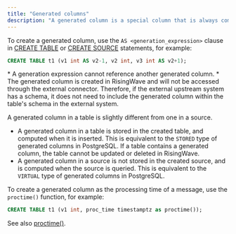 ```yaml
---
title: "Generated columns"
description: "A generated column is a special column that is always computed from other columns. In RisingWave, you can create a generated column when creating a table or source."
---
```



To create a generated column, use the `AS <generation_expression>` clause in [CREATE TABLE](/docs/current/sql-create-table/) or [CREATE SOURCE](/docs/current/sql-create-source/) statements, for example:

```sql
CREATE TABLE t1 (v1 int AS v2-1, v2 int, v3 int AS v2+1);
```

<Note>
* A generation expression cannot reference another generated column.
* The generated column is created in RisingWave and will not be accessed through the external connector. Therefore, if the external upstream system has a schema, it does not need to include the generated column within the table's schema in the external system.
</Note>

A generated column in a table is slightly different from one in a source.

* A generated column in a table is stored in the created table, and computed when it is inserted. This is equivalent to the `STORED` type of generated columns in PostgreSQL. If a table contains a generated column, the table cannot be updated or deleted in RisingWave.
* A generated column in a source is not stored in the created source, and is computed when the source is queried. This is equivalent to the `VIRTUAL` type of generated columns in PostgreSQL.

To create a generated column as the processing time of a message, use the `proctime()` function, for example:

```sql
CREATE TABLE t1 (v1 int, proc_time timestamptz as proctime());
```

See also [proctime()](/docs/current/sql-function-datetime/#proctime).
